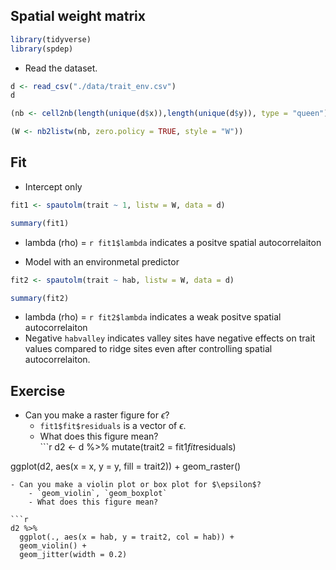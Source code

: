 ## Spatial weight matrix


```r
library(tidyverse)
library(spdep)
```

- Read the dataset.
```r
d <- read_csv("./data/trait_env.csv")
d
```

```r
(nb <- cell2nb(length(unique(d$x)),length(unique(d$y)), type = "queen"))
```

```r
(W <- nb2listw(nb, zero.policy = TRUE, style = "W"))
```

## Fit

- Intercept only
```r
fit1 <- spautolm(trait ~ 1, listw = W, data = d)

summary(fit1)
```

- lambda (rho) = `r fit1$lambda` indicates a positve spatial autocorrelaiton



- Model with an environmetal predictor
```r
fit2 <- spautolm(trait ~ hab, listw = W, data = d)

summary(fit2)
```
- lambda (rho) = `r fit2$lambda` indicates a weak positve spatial autocorrelaiton
- Negative `habvalley` indicates valley sites have negative effects on trait values compared to ridge sites even after controlling spatial autocorrelaiton.

## Exercise 

- Can you make a raster figure for $\epsilon$? 
    - `fit1$fit$residuals` is a vector of $\epsilon$.
    - What does this figure mean?  
```r
d2 <- d %>%
  mutate(trait2 = fit1$fit$residuals) 

ggplot(d2, aes(x = x, y = y, fill = trait2)) +
    geom_raster()
```
- Can you make a violin plot or box plot for $\epsilon$? 
    - `geom_violin`, `geom_boxplot`
    - What does this figure mean?  

```r
d2 %>%
  ggplot(., aes(x = hab, y = trait2, col = hab)) +
  geom_violin() +
  geom_jitter(width = 0.2)

```
